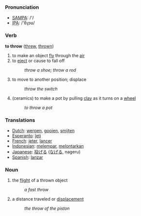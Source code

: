 === Pronunciation ===
*[[w:SAMPA|SAMPA]]: /'/
*[[w:IPA|IPA]]: /'θɻɔʊ/

=== Verb ===

'''to throw''' ([[threw]], [[thrown]])

# to make an object [[fly]] through the [[air]]
# to [[eject]] or cause to fall off
#: ''throw a shoe; throw a rod''
# to move to another position; displace
#: ''throw the switch''
# (ceramics) to make a pot by pulling [[clay]] as it turns on a [[wheel]]
#: ''to throw a pot''

=== Translations ===
*[[Dutch]]: [[werpen]], [[gooien]], [[smijten]]
*[[Esperanto]]: [[ĵeti]]
*[[French]]: [[jeter]], [[lancer]]
*[[Indonesian]]: [[lempar|melempar]], [[lontar|melontarkan]]
*[[Japanese]]: [[投げる]] ([[なげる]], nageru)
*[[Spanish]]: [[lanzar]]

=== Noun ===
# the [[flight]] of a thrown object
#: ''a fast throw''
# a distance traveled or [[displace]]ment
#: ''the throw of the piston''
